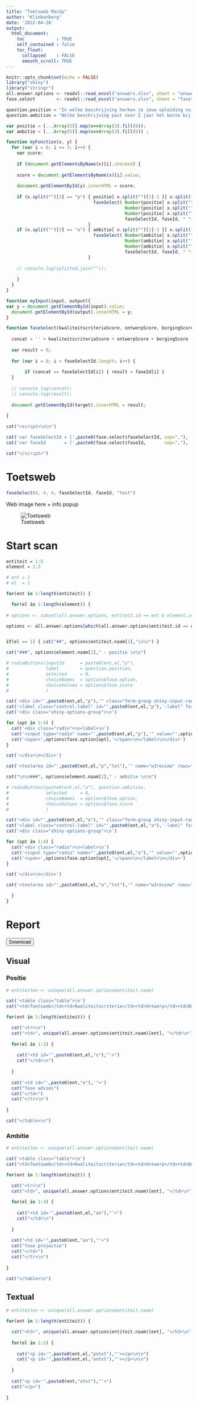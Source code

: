 ```yaml
---
title: "Toetsweb MocUp"
author: "Klinkenberg"
date: '2022-04-28'
output:
  html_document:
    toc            : TRUE
    self_contained : false
    toc_float:
      collapsed    : FALSE
      smooth_scroll: TRUE
---
```


```r
knitr::opts_chunk$set(echo = FALSE)
library("shiny")
library("stringr")
all.answer.options <- readxl::read_excel("answers.xlsx", sheet = "answerOptions")
fase.select        <- readxl::read_excel("answers.xlsx", sheet = "fase")

question.position = "In welke beschrijving herken je jouw opleiding nu het meest?"
question.ambition = "Welke beschrijving past over 2 jaar het beste bij jouw opleiding?"
```

```js
var positie = [...Array(5)].map(x=>Array(3).fill(0));  
var ambitie = [...Array(5)].map(x=>Array(3).fill(0)) ;  

function myFunction(x, y) {
  for (var i = 0; i <= 3; i++) {
    var score;
  
    if (document.getElementsByName(x)[i].checked) {
    
    score = document.getElementsByName(x)[i].value;
    
    document.getElementById(y).innerHTML = score;
    
    if (x.split("")[3] == "p") { positie[ x.split("")[1]-1 ][ x.split("")[2]-1 ] = score 
                                 faseSelect( Number(positie[ x.split("")[1]-1 ][ 0 ]), 
                                             Number(positie[ x.split("")[1]-1 ][ 1 ]), 
                                             Number(positie[ x.split("")[1]-1 ][ 2 ]), 
                                             faseSelectId, faseId, " "+x.split("")[1]+"o " )
                               }
    if (x.split("")[3] == "a") { ambitie[ x.split("")[1]-1 ][ x.split("")[2]-1 ] = score 
                                 faseSelect( Number(ambitie[ x.split("")[1]-1 ][ 0 ]), 
                                             Number(ambitie[ x.split("")[1]-1 ][ 1 ]), 
                                             Number(ambitie[ x.split("")[1]-1 ][ 2 ]), 
                                             faseSelectId, faseId, " "+x.split("")[1]+"ao " )
                               }
    
    // console.log(splitted.join(""));
    
    }
  }
}

function myInput(input, output){
var y = document.getElementById(input).value;
  document.getElementById(output).innerHTML = y;    
}

function faseSelect(kwaliteitscriteriaScore, ontwerpScore, borgingScore, faseSelectId, faseId, target) {
  
  concat = '' + kwaliteitscriteriaScore + ontwerpScore + borgingScore
  
  var result = 0;
  
  for (var i = 0; i < faseSelectId.length; i++) {
  
       if (concat == faseSelectId[i]) { result = faseId[i] }
  }
  
  // console.log(concat);
  // console.log(result);
  
  document.getElementById(target).innerHTML = result; 
  
}
```

```r
cat("<script>\n\n")

cat('var faseSelectId = [',paste0(fase.select$faseSelectId, sep=","), ']\n\n')
cat('var faseId       = [',paste0(fase.select$faseId,       sep=","), ']\n\n')

cat("</script>")
```

# Toetsweb

```js
faseSelect(4, 4, 4, faseSelectId, faseId, "test")
```

Web image here + info popup

![Toetsweb](Toetsmodel.svg)

# Start scan

```r
entiteit = 1:5
element = 1:3

# ent = 2
# el  = 1

for(ent in 1:length(entiteit)) {

  for(el in 1:length(element)) {
    
# options <- subset(all.answer.options, entiteit.id == ent & element.id == el)

options <- all.answer.options[which(all.answer.options$entiteit.id == ent & all.answer.options$element.id == el),]


if(el == 1) { cat("##", options$entiteit.naam[1],"\n\n") }

cat("###", options$element.naam[1]," - positie \n\n")

# radioButtons(inputId      = paste0(ent,el,"p"), 
#              label        = question.position,
#              selected     = 0, 
#              choiceNames  = options$fase.option, 
#              choiceValues = options$fase.score
#              )

cat('<div id="',paste0(ent,el,"p"),'" class="form-group shiny-input-radiogroup shiny-input-container" role="radiogroup" aria-labelledby="21p-label" onchange="myFunction(\'',paste0(ent,el,"p"),'\', \'',paste0(ent,el,"o"),'\')">\n')
cat('<label class="control-label" id="',paste0(ent,el,"p"),'-label" for="',paste0(ent,el,"p"),'">',question.position,'</label>\n')
cat('<div class="shiny-options-group">\n')

for (opt in 1:4) {
  cat('<div class="radio">\n<label>\n')
  cat('<input type="radio" name="',paste0(ent,el,"p"),'" value="',options$fase.score[opt],'">')
  cat('<span>',options$fase.option[opt],'</span>\n</label>\n</div>')
}

cat('</div>\n</div>')

cat('<textarea id="',paste0(ent,el,"p","txt"),'" name="w3review" rows="4" cols="115" oninput="myInput(\'',paste0(ent,el,"p","txt"),'\', \'',paste0(ent,el,"potxt"),'\' )">Licht dit antwoord toe.</textarea>')

cat("\n\n###", options$element.naam[1]," - ambitie \n\n")

# radioButtons(paste0(ent,el,"a"), question.ambition,
#              selected     = 0, 
#              choiceNames  = options$fase.option, 
#              choiceValues = options$fase.score
#              )

cat('<div id="',paste0(ent,el,"a"),'" class="form-group shiny-input-radiogroup shiny-input-container" role="radiogroup" aria-labelledby="21p-label" onchange="myFunction(\'',paste0(ent,el,"a"),'\', \'',paste0(ent,el,"ao"),'\')">\n')
cat('<label class="control-label" id="',paste0(ent,el,"a"),'-label" for="',paste0(ent,el,"a"),'">',question.ambition,'</label>\n')
cat('<div class="shiny-options-group">\n')

for (opt in 1:4) {
  cat('<div class="radio">\n<label>\n')
  cat('<input type="radio" name="',paste0(ent,el,"a"),'" value="',options$fase.score[opt],'">')
  cat('<span>',options$fase.option[opt],'</span>\n</label>\n</div>')
}

cat('</div>\n</div>')

cat('<textarea id="',paste0(ent,el,"a","txt"),'" name="w3review" rows="4" cols="115" oninput="myInput(\'',paste0(ent,el,"a","txt"),'\', \'',paste0(ent,el,"aotxt"),'\' )">Licht dit antwoord toe.</textarea>')

  }
}
```

# Report

<button type="button">Download</button>

## Visual


### Positie

```r
# entiteiten <- unique(all.answer.options$entiteit.naam)

cat('<table class="table">\n')
cat("<td>Toetsweb</td><td>Kwaliteitscriteria</td><td>Ontwerp</td><td>Borging</td><td>Fase</td>\n")

for(ent in 1:length(entiteit)) {

  cat("<tr>\n")
  cat("<td>", unique(all.answer.options$entiteit.naam)[ent], "</td>\n")
  
  for(el in 1:3) {
    
    cat("<td id='",paste0(ent,el,"o"),"'>")
    cat("</td>\n")
 
  }
  
  cat('<td id="',paste0(ent,"o"),'">')
  cat("fase advies")
  cat("</td>")
  cat("</tr>\n")
  
}

cat("</table>\n")
```

### Ambitie

```r
# entiteiten <- unique(all.answer.options$entiteit.naam)

cat('<table class="table">\n')
cat("<td>Toetsweb</td><td>Kwaliteitscriteria</td><td>Ontwerp</td><td>Borging</td><td>Fase</td>\n")

for(ent in 1:length(entiteit)) {

  cat("<tr>\n")
  cat("<td>", unique(all.answer.options$entiteit.naam)[ent], "</td>\n")
  
  for(el in 1:3) {
    
    cat("<td id='",paste0(ent,el,"ao"),"'>")
    cat("</td>\n")
 
  }
  
  cat("<td id='",paste0(ent,"ao"),"'>")
  cat("fase projectie")
  cat("</td>")
  cat("</tr>\n")
  
}

cat("</table>\n")
```

## Textual

```r
# entiteiten <- unique(all.answer.options$entiteit.naam)

for(ent in 1:length(entiteit)) {

  cat("<h3>", unique(all.answer.options$entiteit.naam)[ent], "</h3>\n")
  
  for(el in 1:3) {
    
    cat("<p id='",paste0(ent,el,"potxt"),"'></p>\n\n")
    cat("<p id='",paste0(ent,el,"aotxt"),"'></p>\n\n")
 
  }
  
  cat("<p id='",paste0(ent,"otxt"),"'>")
  cat("</p>")
  
}
```